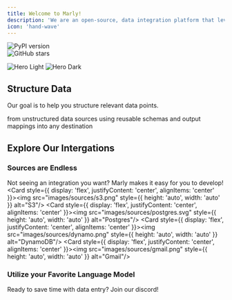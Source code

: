 ```yaml
---
title: Welcome to Marly!
description: 'We are an open-source, data integration platform that leverages language models for the movement of unstructured data. '
icon: 'hand-wave'
---
```


<div style={{ display: 'flex', justifyContent: 'center', gap: '10px' }}>
  <div href="https://badge.fury.io/py/marly">
    <img src="https://badge.fury.io/py/marly.svg" alt="PyPI version" />
  </div>
  <div href="https://github.com/velocitybolt/marly">
    <img src="https://img.shields.io/github/stars/velocitybolt/marly.svg?style=social&label=Star" alt="GitHub stars" />
  </div>
</div>

<img
  className="block dark:hidden"
  src="/images/hero-light.jpg"
  alt="Hero Light"
/>
<img
  className="hidden dark:block"
  src="/images/hero-dark.jpeg"
  alt="Hero Dark"
/>

## Structure Data

Our goal is to help you structure relevant data points.

<CardGroup cols={3}>
  <Card
    title="Extract"
    icon="database"
  >
    from unstructured data sources
  </Card>
  <Card
    title="Transform"
    icon="gear"
  >
    using reusable schemas and output mappings
  </Card>
  <Card
    title="Load"
    icon="upload"
  >
    into any destination
  </Card>
</CardGroup>

## Explore Our Intergations


### Sources are Endless
Not seeing an integration you want? Marly makes it easy for you to develop!
<CardGroup cols={4}>
  <Card style={{ display: 'flex', justifyContent: 'center', alignItems: 'center' }}><img src="images/sources/s3.png" style={{ height: 'auto', width: 'auto' }} alt="S3"/></Card>
  <Card style={{ display: 'flex', justifyContent: 'center', alignItems: 'center' }}><img src="images/sources/postgres.svg" style={{ height: 'auto', width: 'auto' }} alt="Postgres"/></Card>
  <Card style={{ display: 'flex', justifyContent: 'center', alignItems: 'center' }}><img src="images/sources/dynamo.png" style={{ height: 'auto', width: 'auto' }} alt="DynamoDB"/></Card>
  <Card style={{ display: 'flex', justifyContent: 'center', alignItems: 'center' }}><img src="images/sources/gmail.png" style={{ height: 'auto', width: 'auto' }} alt="Gmail"/></Card>
</CardGroup>
### Utilize your Favorite Language Model


<Card title="Join Our Community" icon="discord" href="/content/components/card-group">
  Ready to save time with data entry? Join our discord!
</Card>